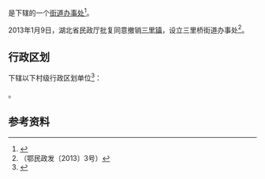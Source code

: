 {{中国乡级行政区|42/01/16/105/000}}

'''{{PAGENAMEBASE}}'''是{{PRC admin/fullname|42/01/16/105/000|3}}下辖的一个[[街道办事处|街道办事处]]<ref>{{PRC admin/ref sgc|{{PRC admin/parent|42/01/16/105/000}}}}</ref>。

2013年1月9日，湖北省民政厅批复同意撤销[[三里镇_(武汉市)|三里镇]]，设立三里桥街道办事处<ref>（鄂民政发〔2013〕3号）</ref>。

== 行政区划 ==
{{PAGENAMEBASE}}下辖以下村级行政区划单位<ref>{{PRC admin/ref sgc|42/01/16/105/000}}</ref>：

{{PRC admin/children|42/01/16/105/000}}。

== 参考资料 ==
{{reflist}}

{{湖北行政区划小作品}}
{{PRC admin/navcat|42/01/16/105/000}}